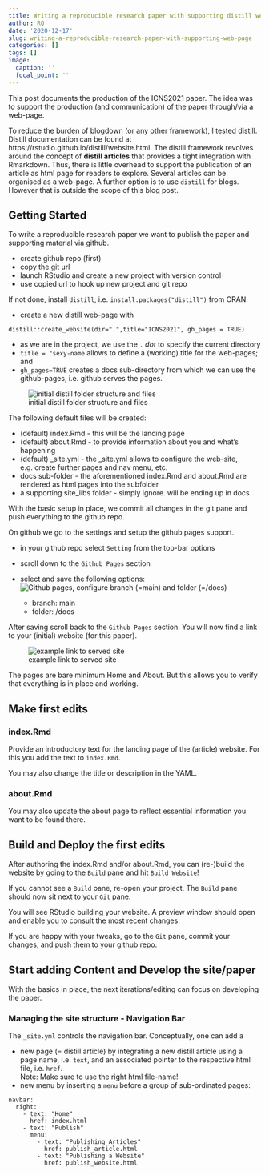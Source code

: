 ```yaml
---
title: Writing a reproducible research paper with supporting distill web-page
author: RQ
date: '2020-12-17'
slug: writing-a-reproducible-research-paper-with-supporting-web-page
categories: []
tags: []
image:
  caption: ''
  focal_point: ''
---
```


This post documents the production of the ICNS2021 paper. 
The idea was to support the production (and communication) of the paper through/via a web-page. 

To reduce the burden of blogdown (or any other framework), I tested distill.
Distill documentation can be found at https://rstudio.github.io/distill/website.html.
The distill framework revolves around the concept of **distill articles** that provides a tight integration with Rmarkdown. Thus, there is little overhead to support the publication of an article as html page for readers to explore.
Several articles can be organised as a web-page. A further option is to use `distill` for blogs. However that is outside the scope of this blog post. 

## Getting Started

To write a reproducible research paper we want to publish the paper and supporting material via github.

* create github repo (first)
* copy the git url 
* launch RStudio and create a new project with version control
* use copied url to hook up new project and git repo

If not done, install `distill`, i.e. `install.packages("distill")` from CRAN.

* create a new distill web-page with 
``` 
distill::create_website(dir=".",title="ICNS2021", gh_pages = TRUE)
```

* as we are in the project, we use the `.` *dot* to specify the current directory
* `title = "sexy-name` allows to define a (working) title for the web-pages; and
* `gh_pages=TRUE` creates a docs sub-directory from which we can use the github-pages, i.e. github serves the pages.

![initial distill folder structure and files](/post/2020-12-17-writing-a-reproducible-research-paper-with-supporting-web-page_files/distill-folder-structure-launch.png)

The following default files will be created:

* (default) index.Rmd - this will be the landing page
* (default) about.Rmd - to provide information about you and what's happening
* (default) _site.yml - the _site.yml allows to configure the web-site, e.g. create further pages and nav menu, etc.
* docs sub-folder - the aforementioned index.Rmd and about.Rmd are rendered as html pages into the subfolder
* a supporting site_libs folder - simply ignore. will be ending up in docs

With the basic setup in place, we commit all changes in the git pane and push everything to the github repo.

On github we go to the settings and setup the github pages support.

* in your github repo select `Setting` from the top-bar options
* scroll down to the `Github Pages` section
* select and save the following options:
![Github pages, configure branch (=main) and folder (=/docs)](/post/2020-12-17-writing-a-reproducible-research-paper-with-supporting-web-page_files/distill-github-pages-config.png)

  + branch: main
  + folder: /docs

After saving scroll back to the `Github Pages` section. You will now find a link to your (initial) website (for this paper). 

![example link to served site](/post/2020-12-17-writing-a-reproducible-research-paper-with-supporting-web-page_files/distill-github-pages-link.png)

The pages are bare minimum Home and About. But this allows you to verify that everything is in place and working.

## Make first edits

### index.Rmd

Provide an introductory text for the landing page of the (article) website.
For this you add the text to `index.Rmd`.

You may also change the title or description in the YAML.

### about.Rmd

You may also update the about page to reflect essential information you want to be found there.

## Build and Deploy the first edits

After authoring the index.Rmd and/or about.Rmd, you can (re-)build the website by going to the `Build` pane and hit `Build Website`!

If you cannot see a `Build` pane, re-open your project. The `Build` pane should now sit next to your `Git` pane.

You will see RStudio building your website. A preview window should open and enable you to consult the most recent changes.

If you are happy with your tweaks, go to the `Git` pane, commit your changes, and push them to your github repo.

## Start adding Content and Develop the site/paper

With the basics in place, the next iterations/editing can focus on developing the paper.

### Managing the site structure - Navigation Bar

The `_site.yml` controls the navigation bar. Conceptually, one can add a

* new page (= distill article) by integrating a new distill article using a page name, i.e. `text`, and an associated pointer to the respective html file, i.e. `href`.    
Note: Make sure to use the right html file-name!
* new menu by inserting a `menu` before a group of sub-ordinated pages:

````
navbar:
  right:
    - text: "Home"
      href: index.html
    - text: "Publish"
      menu:
        - text: "Publishing Articles"
          href: publish_article.html
        - text: "Publishing a Website"
          href: publish_website.html

```` 
